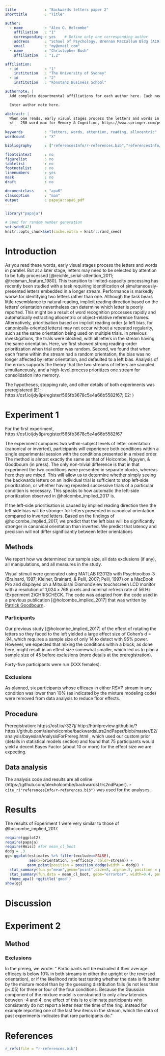```yaml
---
title             : "Backwards letters paper 2"
shorttitle        : "Title"

author: 
  - name          : "Alex O. Holcombe"
    affiliation   : "1"
    corresponding : yes    # Define only one corresponding author
    address       : "School of Psychology, Brennan MacCallum Bldg (A19), The University of Sydney, Sydney, NSW 2006, Australia"
    email         : "my@email.com"
  - name          : "Christopher Bush"
    affiliation   : "1,2"

affiliation:
  - id            : "1"
    institution   : "The University of Sydney"
  - id            : "2"
    institution   : "Konstanz Business School"

authornote: |
  Add complete departmental affiliations for each author here. Each new line herein must be indented, like this line. This manuscript was written in RMarkdown using the *papaja* package [@R-papaja].

  Enter author note here.

abstract: |
  When one reads, early visual stages process the letters and words in parallel, but at a later stage, letters may need to be selected by attention to be fully processed. This transition to limited-capacity processing has recently been studied with a task requiring identification of simultaneously-presented letters embedded in a longer stream. Performance is markedly worse for identifying two letters rather than one. Although the task bears little resemblance to natural reading, implicit reading direction based on the letters' orientation nevertheless can determine which letter is poorly reported. This might be a result of word recognition processes rapidly and automatically extracting allocentric or object-relative reference frames. Alternatively, prioritisation based on implicit reading order (a left bias, for canonically-oriented letters) may not occur without a repeated regularity, such as the same orientation being used on multiple trials. In previous investigations, the trials were blocked, with all letters in the stream having the same orientation. Here, we first showed strong reading-order prioritization when trial order was random. Second, we found that when each frame within the stream had a random orientation, the bias was no longer affected by letter orientation, and defaulted to a left bias. Analysis of the errors supports the theory that the two streams of letters are sampled simultaneously, and a high-level process prioritizes one stream for consolidation into memory. 
  <!-- 250 word max for Memory & Cognition, https://www.springer.com/psychology/cognitive+psychology/journal/13421  -->
  
keywords          : "letters, words, attention, reading, allocentric"
wordcount         : "X"

bibliography      : ["referencesInfo/r-references.bib","referencesInfo/references.bib"]

floatsintext      : no
figurelist        : no
tablelist         : no
footnotelist      : no
linenumbers       : yes
mask              : no
draft             : no

documentclass     : "apa6"
classoption       : "man"
output            : papaja::apa6_pdf
---
```


```r
library("papaja")
```

```r
# Seed for random number generation
set.seed(42)
knitr::opts_chunk$set(cache.extra = knitr::rand_seed)
```

# Introduction

As you read these words, early visual stages process the letters and words in parallel. But at a later stage, letters may need to be selected by attention to be fully processed [@reichle_serial-attention_2011; @treisman_feature_1980]. This transition to limited-capacity processing has recently been studied with a task requiring identification of simultaneously-presented letters embedded in a longer stream. Performance is markedly worse for identifying two letters rather than one. Although the task bears little resemblance to natural reading, implicit reading direction based on the letters' orientation nevertheless can determine which letter is poorly reported. This might be a result of word recognition processes rapidly and automatically extracting allocentric or object-relative reference frames. Alternatively, prioritisation based on implicit reading order (a left bias, for canonically-oriented letters) may not occur without a repeated regularity, such as the same orientation being used on multiple trials. In previous investigations, the trials were blocked, with all letters in the stream having the same orientation. Here, we first showed strong reading-order prioritization when trial order was random. Second, we found that when each frame within the stream had a random orientation, the bias was no longer affected by letter orientation, and defaulted to a left bias. Analysis of the errors supports the theory that the two streams of letters are sampled simultaneously, and a high-level process prioritizes one stream for consolidation into memory. 

The hypotheses, stopping rule, and other details of both experiments was preregistered (E1: https://osf.io/jdy8p/register/565fb3678c5e4a66b5582f67; E2: )

# Experiment 1

For the first experiment, 
 https://osf.io/jdy8p/register/565fb3678c5e4a66b5582f67

The experiment compares two within-subject levels of letter orientation (canonical or inverted), participants will experience both conditions within a single experimental session with the conditions presented in a mixed order. The method is almost exactly the same as that of Holcombe, Nguyen, & Goodbourn (in press). The only non-trivial difference is that in that experiment the two conditions were presented in separate blocks, whereas here they are mixed. This will allow us to determine whether simply seeing the backwards letters on an individual trial is sufficient to stop left-side prioritization, or whether having repeated successive trials of a particular condition is necessary. This speaks to how automatic the left-side prioritization observed in @holcombe_implied_2017 is.

If the left-side prioritisation is caused by implied reading direction then the left side bias will be stronger for letters presented in canonical orientation compared to inverted letters. Based on the findings of @holcombe_implied_2017, we predict that the left bias will be significantly stronger in canonical orientation than inverted.
We predict that latency and precision will not differ significantly between letter orientations


## Methods

We report how we determined our sample size, all data exclusions (if any), all manipulations, and all measures in the study. <!-- 21-word solution (Simmons, Nelson & Simonsohn, 2012; retrieved from http://ssrn.com/abstract=2160588) -->


Visual stimuli were generated using MATLAB R2012b with Psychtoolbox-3 (Brainard, 1997; Kleiner, Brainard, & Pelli, 2007; Pelli, 1997) on a MacBook Pro and displayed on a Mitsubishi DiamondView touchscreen LCD monitor with a resolution of 1,024 x 768 pixels and nominal refresh rate of 56 Hz (Experiment 2)CHRISCHECK. The code was adapted from the code used in a previous publication [@holcombe_implied_2017] that was written by [Patrick Goodbourn](https://orcid.org/0000-0001-7899-7355).

### Participants

Our previous study [@holcombe_implied_2017] of the effect of rotating the letters so they faced to the left yielded a large effect size of Cohen’s d = .94, which requires a sample size of only 14 to detect with 95% power. However, we expected that mixing the conditions within a block, as done here, might result in an effect size somewhat smaller, which led us to plan a sample size of 45 before exclusions (more details at the preregistration). 

Forty-five participants were run (XXX females).

### Exclusions

As planned, six participants whose efficacy in either RSVP stream in any condition was lower than 10% (as indicated by the mixture modeling code) were removed from data analysis to reduce floor effects.

## Procedure

Preregistration: https://osf.io/r327j/
http://htmlpreview.github.io/?https://github.com/alexholcombe/backwardsLtrs2ndPaper/blob/master/E2/analysis/bayesianAnalysisForPrereg.html , which used our custom prior (details in statistical models section) and found that 75 participants would yield a decent Bayes Factor (about 10 or more) for the effect size we are expecting. 

## Data analysis
The analysis code and results are all online (https://github.com/alexholcombe/backwardsLtrs2ndPaper). `r cite_r("referencesInfo/r-references.bib")` was used for the analyses.

# Results

The results of Experiment 1 were very similar to those of @holcombe_implied_2017.

```r
require(ggplot2)
require(papaja)
require(Hmisc) #for mean_cl_boot
dodg = .3
gg<-ggplot(estimates %>% filter(exclude==FALSE), 
           aes(x=orientation, y=efficacy, color=stream)) + 
          geom_point(position = position_dodge(width = dodg)) + 
  stat_summary(fun.y="mean",geom="point",size=8, alpha=.5, position = position_dodge(width = dodg)) +
  stat_summary(fun.data = mean_cl_boot, geom="errorbar", width=0.4, position = position_dodge(width = dodg)) +
  theme_apa() +ggtitle('good')
show(gg)
```

# Discussion

# Experiment 2

## Method

### Exclusions

In the prereg, we wrote: "
Participants will be excluded if their average efficacy is below 10% in both streams in either the upright or the reversed orientation), or if the likelihood ratio test testing whether the data is fit better by the mixture model than by the guessing distribution fails (is not less than p<.05) for three or four of the four conditions. Because the Gaussian component of the mixture model is constrained to only allow latencies between -4 and 4, one effect of this is to eliminate participants who consistently do not report a letter near the time of the ring, instead for example reporting one of the last few items in the stream, which the data of past experiments indicates that rare participants do."


\newpage

# References
```r
r_refs(file = "r-references.bib")
```

\begingroup
\setlength{\parindent}{-0.5in}
\setlength{\leftskip}{0.5in}

<div id = "refs"></div>
\endgroup
